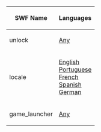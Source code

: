 {{CPW|Unlock}}

<center>
{|class="wikitable" border="1"
!SWF Name
!Languages
|-
|unlock||[[Media:GamesUnlockUnlock.swf|Any]]
|-
|locale||[[Media:GamesUnlockLangENLocale.swf|English]]<br>[[Media:GamesUnlockLangPTLocale.swf|Portuguese]]<br>[[Media:GamesUnlockLangFRLocale.swf|French]]<br>[[Media:GamesUnlockLangESLocale.swf|Spanish]]<br>[[Media:GamesUnlockLangDELocale.swf|German]]
|-
|game_launcher||[[Media:ClientGame_launcher.swf|Any]]
|}
</center>
